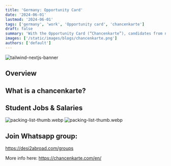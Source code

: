 ```yaml
---
title: 'Germany: Opportunity Card'
date: '2024-06-01'
lastmod: '2024-06-01'
tags: ['germany', 'work', 'Opportunity card', 'chancenkarte']
draft: false
summary: 'With the Opportunity Card (“Chancenkarte”), candidates from non-EU countries can enter Germany to look for a suitable job. They do not have to show proof of a permanent employment contract. The Opportunity Card is issued to candidates recognised as skilled workers or those who score at least six points using the points system. In addition, their means of support must be guaranteed for the duration of their stay.'
images: ['/static/images/blogs/chancenkarte.png']
authors: ['default']
---
```


![tailwind-nextjs-banner](/static/images/blogs/chancenkarte.png)

## Overview

<TOCInline toc={props.toc} exclude="Overview" toHeading={2} />

## What is a chancenkarte?

<YouTube id="4pLdBSGRZVQ" />

## Student Jobs & Salaries

![packing-list-thumb.webp](/static/images/blogs/IMG_7339.JPG)
![packing-list-thumb.webp](/static/images/blogs/IMG_7340.JPG)

## Join Whatsapp group:

https://desi2abroad.com/groups

More info here: https://chancenkarte.com/en/
